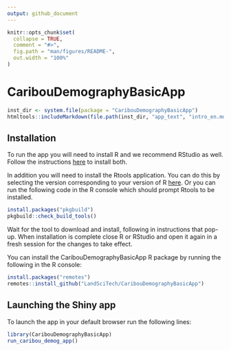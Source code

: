 ```yaml
---
output: github_document
---
```


<!-- README.md is generated from README.Rmd. Please edit that file -->

```r
knitr::opts_chunk$set(
  collapse = TRUE,
  comment = "#>",
  fig.path = "man/figures/README-",
  out.width = "100%"
)
```

# CaribouDemographyBasicApp

<!-- badges: start -->
<!-- badges: end -->

```r
inst_dir <- system.file(package = "CaribouDemographyBasicApp")
htmltools::includeMarkdown(file.path(inst_dir, "app_text", "intro_en.md"))
```


## Installation

To run the app you will need to install R and we recommend RStudio as well.
Follow the instructions [here](https://posit.co/download/rstudio-desktop/) to
install both.

In addition you will need to install the Rtools application. You can do this by selecting the version corresponding to your version of R [here](https://cran.r-project.org/bin/windows/Rtools/). Or you can run the following code in the R console which should prompt Rtools to be installed. 

```r
install.packages("pkgbuild")
pkgbuild::check_build_tools()

```
Wait for the tool to download and install, following in instructions that pop-up. When installation is complete close R or RStudio and open it again in a fresh session for the changes to take effect. 

You can install the CaribouDemographyBasicApp R package by running the following
in the R console:

``` r
install.packages("remotes")
remotes::install_github("LandSciTech/CaribouDemographyBasicApp")

```

## Launching the Shiny app

To launch the app in your default browser run the following lines:

``` r
library(CaribouDemographyBasicApp)
run_caribou_demog_app()

```
